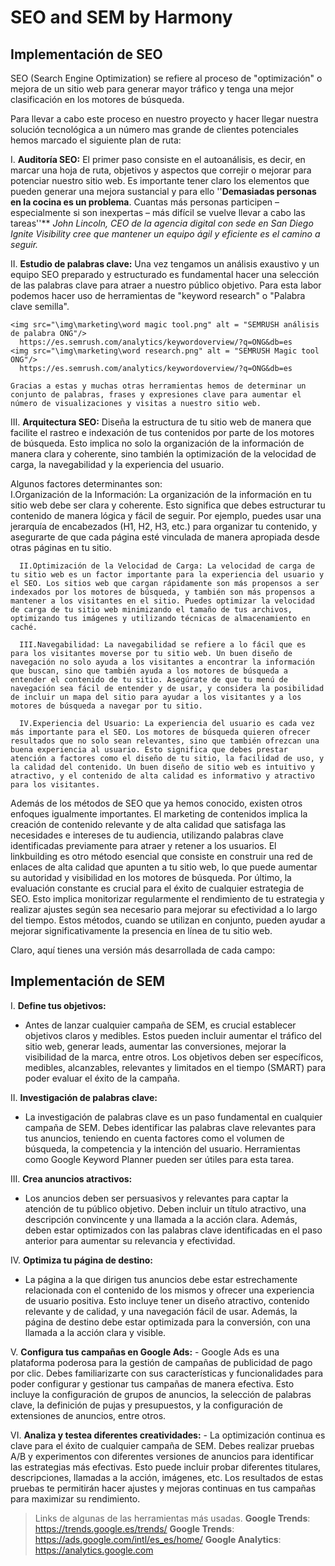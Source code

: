 # SEO and SEM by Harmony

## Implementación de SEO

SEO (Search Engine Optimization) se refiere al proceso de "optimización" o mejora de un sitio web para generar mayor tráfico y tenga una mejor clasificación en los motores de búsqueda.

Para llevar a cabo este proceso en nuestro proyecto y hacer llegar nuestra solución tecnológica a un número mas grande de clientes potenciales hemos marcado el siguiente plan de ruta:

I. **Auditoría SEO:**
    El primer paso consiste en el autoanálisis, es decir, en marcar una hoja de ruta, objetivos y aspectos que correjir o mejorar para potenciar nuestro sitio web. Es importante tener claro los elementos que pueden generar una mejora sustancial y para ello
    ''**Demasiadas personas en la cocina es un problema**. Cuantas más personas participen – especialmente si son inexpertas – más difícil se vuelve llevar a cabo las tareas''** _John Lincoln, CEO de la agencia digital con sede en San Diego Ignite Visibility cree que mantener un equipo ágil y eficiente es el camino a seguir._


II. **Estudio de palabras clave:**
    Una vez tengamos un análisis exaustivo y un equipo SEO preparado y estructurado es fundamental hacer una selección de las palabras clave para atraer a nuestro público objetivo. Para esta labor podemos hacer uso de herramientas de "keyword research" o "Palabra clave semilla".

    <img src="\img\marketing\word magic tool.png" alt = "SEMRUSH análisis de palabra ONG"/>
      https://es.semrush.com/analytics/keywordoverview/?q=ONG&db=es
    <img src="\img\marketing\word research.png" alt = "SEMRUSH Magic tool ONG"/>
      https://es.semrush.com/analytics/keywordoverview/?q=ONG&db=es

    Gracias a estas y muchas otras herramientas hemos de determinar un conjunto de palabras, frases y expresiones clave para aumentar el número de visualizaciones y visitas a nuestro sitio web. 


III. **Arquitectura SEO:**
     Diseña la estructura de tu sitio web de manera que facilite el rastreo e indexación de tus contenidos por parte de los motores de búsqueda. Esto implica no solo la organización de la información de manera clara y coherente, sino también la optimización de la velocidad de carga, la navegabilidad y la experiencia del usuario.

   Algunos factores determinantes son:    
      I.Organización de la Información: La organización de la información en tu sitio web debe ser clara y coherente. Esto significa que debes estructurar tu contenido de manera lógica y fácil de seguir. Por ejemplo, puedes usar una jerarquía de encabezados (H1, H2, H3, etc.) para organizar tu contenido, y asegurarte de que cada página esté vinculada de manera apropiada desde otras páginas en tu sitio.

      II.Optimización de la Velocidad de Carga: La velocidad de carga de tu sitio web es un factor importante para la experiencia del usuario y el SEO. Los sitios web que cargan rápidamente son más propensos a ser indexados por los motores de búsqueda, y también son más propensos a mantener a los visitantes en el sitio. Puedes optimizar la velocidad de carga de tu sitio web minimizando el tamaño de tus archivos, optimizando tus imágenes y utilizando técnicas de almacenamiento en caché.

      III.Navegabilidad: La navegabilidad se refiere a lo fácil que es para los visitantes moverse por tu sitio web. Un buen diseño de navegación no solo ayuda a los visitantes a encontrar la información que buscan, sino que también ayuda a los motores de búsqueda a entender el contenido de tu sitio. Asegúrate de que tu menú de navegación sea fácil de entender y de usar, y considera la posibilidad de incluir un mapa del sitio para ayudar a los visitantes y a los motores de búsqueda a navegar por tu sitio.

      IV.Experiencia del Usuario: La experiencia del usuario es cada vez más importante para el SEO. Los motores de búsqueda quieren ofrecer resultados que no solo sean relevantes, sino que también ofrezcan una buena experiencia al usuario. Esto significa que debes prestar atención a factores como el diseño de tu sitio, la facilidad de uso, y la calidad del contenido. Un buen diseño de sitio web es intuitivo y atractivo, y el contenido de alta calidad es informativo y atractivo para los visitantes.


   Además de los métodos de SEO que ya hemos conocido, existen otros enfoques igualmente importantes. El marketing de contenidos implica la creación de contenido relevante y de alta calidad que satisfaga las necesidades e intereses de tu audiencia, utilizando palabras clave identificadas previamente para atraer y retener a los usuarios. El linkbuilding es otro método esencial que consiste en construir una red de enlaces de alta calidad que apunten a tu sitio web, lo que puede aumentar su autoridad y visibilidad en los motores de búsqueda. Por último, la evaluación constante es crucial para el éxito de cualquier estrategia de SEO. Esto implica monitorizar regularmente el rendimiento de tu estrategia y realizar ajustes según sea necesario para mejorar su efectividad a lo largo del tiempo. Estos métodos, cuando se utilizan en conjunto, pueden ayudar a mejorar significativamente la presencia en línea de tu sitio web.

Claro, aquí tienes una versión más desarrollada de cada campo:

## Implementación de SEM

I. **Define tus objetivos:**
   - Antes de lanzar cualquier campaña de SEM, es crucial establecer objetivos claros y medibles. Estos pueden incluir aumentar el tráfico del sitio web, generar leads, aumentar las conversiones, mejorar la visibilidad de la marca, entre otros. Los objetivos deben ser específicos, medibles, alcanzables, relevantes y limitados en el tiempo (SMART) para poder evaluar el éxito de la campaña.

II. **Investigación de palabras clave:**
   - La investigación de palabras clave es un paso fundamental en cualquier campaña de SEM. Debes identificar las palabras clave relevantes para tus anuncios, teniendo en cuenta factores como el volumen de búsqueda, la competencia y la intención del usuario. Herramientas como Google Keyword Planner pueden ser útiles para esta tarea.

III. **Crea anuncios atractivos:**
   - Los anuncios deben ser persuasivos y relevantes para captar la atención de tu público objetivo. Deben incluir un título atractivo, una descripción convincente y una llamada a la acción clara. Además, deben estar optimizados con las palabras clave identificadas en el paso anterior para aumentar su relevancia y efectividad.

IV. **Optimiza tu página de destino:**
   - La página a la que dirigen tus anuncios debe estar estrechamente relacionada con el contenido de los mismos y ofrecer una experiencia de usuario positiva. Esto incluye tener un diseño atractivo, contenido relevante y de calidad, y una navegación fácil de usar. Además, la página de destino debe estar optimizada para la conversión, con una llamada a la acción clara y visible.

V. **Configura tus campañas en Google Ads:**
    - Google Ads es una plataforma poderosa para la gestión de campañas de publicidad de pago por clic. Debes familiarizarte con sus características y funcionalidades para poder configurar y gestionar tus campañas de manera efectiva. Esto incluye la configuración de grupos de anuncios, la selección de palabras clave, la definición de pujas y presupuestos, y la configuración de extensiones de anuncios, entre otros.

VI. **Analiza y testea diferentes creatividades:**
    - La optimización continua es clave para el éxito de cualquier campaña de SEM. Debes realizar pruebas A/B y experimentos con diferentes versiones de anuncios para identificar las estrategias más efectivas. Esto puede incluir probar diferentes titulares, descripciones, llamadas a la acción, imágenes, etc. Los resultados de estas pruebas te permitirán hacer ajustes y mejoras continuas en tus campañas para maximizar su rendimiento.

>Links de algunas de las herramientas más usadas.
    **Google Trends**: https://trends.google.es/trends/
    **Google Trends**: https://ads.google.com/intl/es_es/home/
    **Google Analytics**: https://analytics.google.com